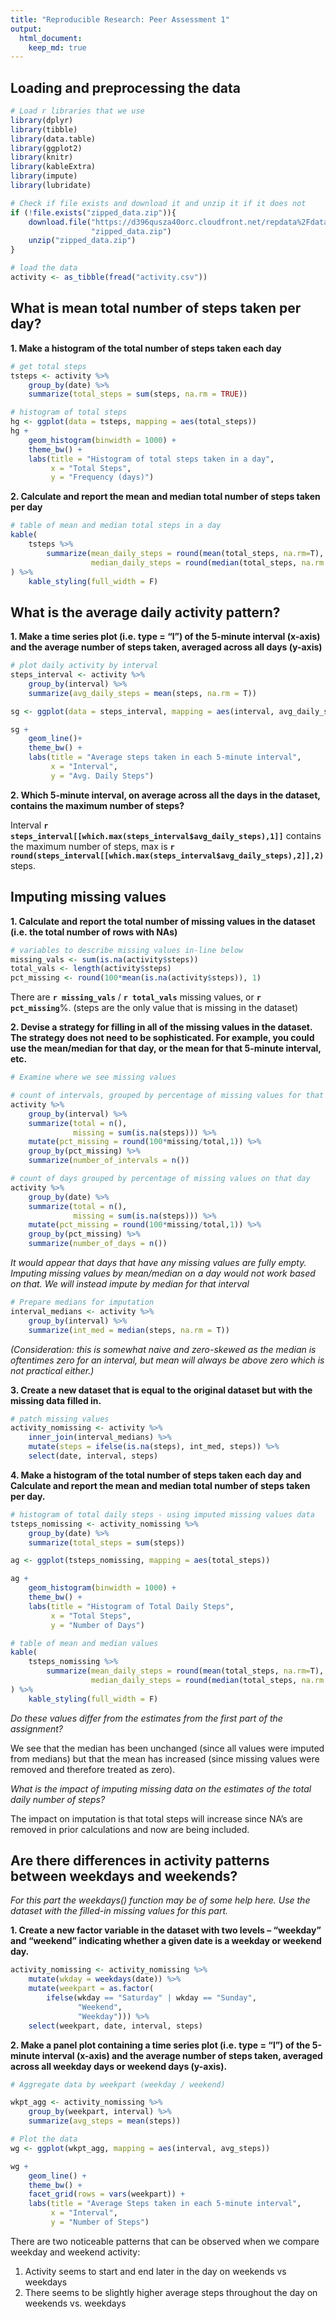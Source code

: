 ```yaml
---
title: "Reproducible Research: Peer Assessment 1"
output: 
  html_document:
    keep_md: true
---
```



## Loading and preprocessing the data

```r
# Load r libraries that we use
library(dplyr)
library(tibble)
library(data.table)
library(ggplot2)
library(knitr)
library(kableExtra)
library(impute)
library(lubridate)

```


```r
# Check if file exists and download it and unzip it if it does not
if (!file.exists("zipped_data.zip")){
    download.file("https://d396qusza40orc.cloudfront.net/repdata%2Fdata%2Factivity.zip",
                  "zipped_data.zip")
    unzip("zipped_data.zip")
}

# load the data
activity <- as_tibble(fread("activity.csv"))
```


## What is mean total number of steps taken per day?

**1. Make a histogram of the total number of steps taken each day**
```r

# get total steps 
tsteps <- activity %>%
    group_by(date) %>%
    summarize(total_steps = sum(steps, na.rm = TRUE))

# histogram of total steps
hg <- ggplot(data = tsteps, mapping = aes(total_steps))
hg + 
    geom_histogram(binwidth = 1000) + 
    theme_bw() +
    labs(title = "Histogram of total steps taken in a day",
         x = "Total Steps",
         y = "Frequency (days)")
```

**2. Calculate and report the mean and median total number of steps taken per
day**
``` r
# table of mean and median total steps in a day
kable(
    tsteps %>%
        summarize(mean_daily_steps = round(mean(total_steps, na.rm=T), 2),
                  median_daily_steps = round(median(total_steps, na.rm = T), 2))
) %>%
    kable_styling(full_width = F)

```



## What is the average daily activity pattern?

**1. Make a time series plot (i.e. type = "l") of the 5-minute interval (x-axis) 
and the average number of steps taken, averaged across all days (y-axis)**
```r
# plot daily activity by interval
steps_interval <- activity %>%
    group_by(interval) %>%
    summarize(avg_daily_steps = mean(steps, na.rm = T))

sg <- ggplot(data = steps_interval, mapping = aes(interval, avg_daily_steps))

sg +
    geom_line()+ 
    theme_bw() +
    labs(title = "Average steps taken in each 5-minute interval",
         x = "Interval",
         y = "Avg. Daily Steps")
```

**2. Which 5-minute interval, on average across all the days in the dataset, 
contains the maximum number of steps?**

Interval **`r steps_interval[[which.max(steps_interval$avg_daily_steps),1]] `**
contains the maximum number of steps, max is **`r round(steps_interval[[which.max(steps_interval$avg_daily_steps),2]],2)`** steps.



## Imputing missing values

**1. Calculate and report the total number of missing values in the dataset
(i.e. the total number of rows with NAs)** 

``` r
# variables to describe missing values in-line below
missing_vals <- sum(is.na(activity$steps))
total_vals <- length(activity$steps)
pct_missing <- round(100*mean(is.na(activity$steps)), 1)
```

There are **`r missing_vals`** / **`r total_vals`** missing values, or 
**`r pct_missing`**%. (steps are the only value that is missing in the dataset)

**2. Devise a strategy for filling in all of the missing values in the dataset. The
strategy does not need to be sophisticated. For example, you could use
the mean/median for that day, or the mean for that 5-minute interval, etc.**  

```r
# Examine where we see missing values

# count of intervals, grouped by percentage of missing values for that interval
activity %>%
    group_by(interval) %>%
    summarize(total = n(),
              missing = sum(is.na(steps))) %>%
    mutate(pct_missing = round(100*missing/total,1)) %>%
    group_by(pct_missing) %>%
    summarize(number_of_intervals = n())

# count of days grouped by percentage of missing values on that day
activity %>%
    group_by(date) %>%
    summarize(total = n(),
              missing = sum(is.na(steps))) %>%
    mutate(pct_missing = round(100*missing/total,1)) %>%
    group_by(pct_missing) %>%
    summarize(number_of_days = n())
```
*It would appear that days that have any missing values are fully empty. Imputing
missing values by mean/median on a day would not work based on that. We will 
instead impute by median for that interval*

``` r
# Prepare medians for imputation
interval_medians <- activity %>%
    group_by(interval) %>%
    summarize(int_med = median(steps, na.rm = T))
```
*(Consideration: this is somewhat naive and zero-skewed as the median is 
oftentimes zero for an interval, but mean will always be above zero which is 
not practical either.)*


**3. Create a new dataset that is equal to the original dataset but with the
missing data filled in.**  

```r
# patch missing values
activity_nomissing <- activity %>%
    inner_join(interval_medians) %>%
    mutate(steps = ifelse(is.na(steps), int_med, steps)) %>%
    select(date, interval, steps)

```


**4. Make a histogram of the total number of steps taken each day and Calculate
and report the mean and median total number of steps taken per day.**
  

```r
# histogram of total daily steps - using imputed missing values data
tsteps_nomissing <- activity_nomissing %>%
    group_by(date) %>%
    summarize(total_steps = sum(steps))

ag <- ggplot(tsteps_nomissing, mapping = aes(total_steps))

ag + 
    geom_histogram(binwidth = 1000) + 
    theme_bw() + 
    labs(title = "Histogram of Total Daily Steps",
         x = "Total Steps",
         y = "Number of Days")
```

``` r
# table of mean and median values
kable(
    tsteps_nomissing %>%
        summarize(mean_daily_steps = round(mean(total_steps, na.rm=T), 2),
                  median_daily_steps = round(median(total_steps, na.rm = T), 2))
) %>%
    kable_styling(full_width = F)


```

*Do
these values differ from the estimates from the first part of the assignment?*

We see that the median has been unchanged (since all values were imputed from 
medians) but that the mean has increased (since missing values were removed and
therefore treated as zero). 

*What is the impact of imputing missing data on the estimates of the total
daily number of steps?*

The impact on imputation is that total steps will increase since NA's are 
removed in prior calculations and now are being included.




## Are there differences in activity patterns between weekdays and weekends?

*For this part the weekdays() function may be of some help here. Use the dataset
with the filled-in missing values for this part.*


**1. Create a new factor variable in the dataset with two levels – “weekday”
and “weekend” indicating whether a given date is a weekday or weekend
day.**

```r


activity_nomissing <- activity_nomissing %>%
    mutate(wkday = weekdays(date)) %>%
    mutate(weekpart = as.factor(
        ifelse(wkday == "Saturday" | wkday == "Sunday",
               "Weekend",
               "Weekday"))) %>%
    select(weekpart, date, interval, steps)
```


**2. Make a panel plot containing a time series plot (i.e. type = "l") of the
5-minute interval (x-axis) and the average number of steps taken, averaged
across all weekday days or weekend days (y-axis).**

```r
# Aggregate data by weekpart (weekday / weekend)

wkpt_agg <- activity_nomissing %>%
    group_by(weekpart, interval) %>%
    summarize(avg_steps = mean(steps))

```



```r
# Plot the data
wg <- ggplot(wkpt_agg, mapping = aes(interval, avg_steps))

wg + 
    geom_line() + 
    theme_bw() + 
    facet_grid(rows = vars(weekpart)) + 
    labs(title = "Average Steps taken in each 5-minute interval",
         x = "Interval",
         y = "Number of Steps")

```

There are two noticeable patterns that can be observed when we compare weekday 
and weekend activity:

1. Activity seems to start and end later in the day on weekends vs weekdays
2. There seems to be slightly higher average steps throughout the day on 
weekends vs. weekdays